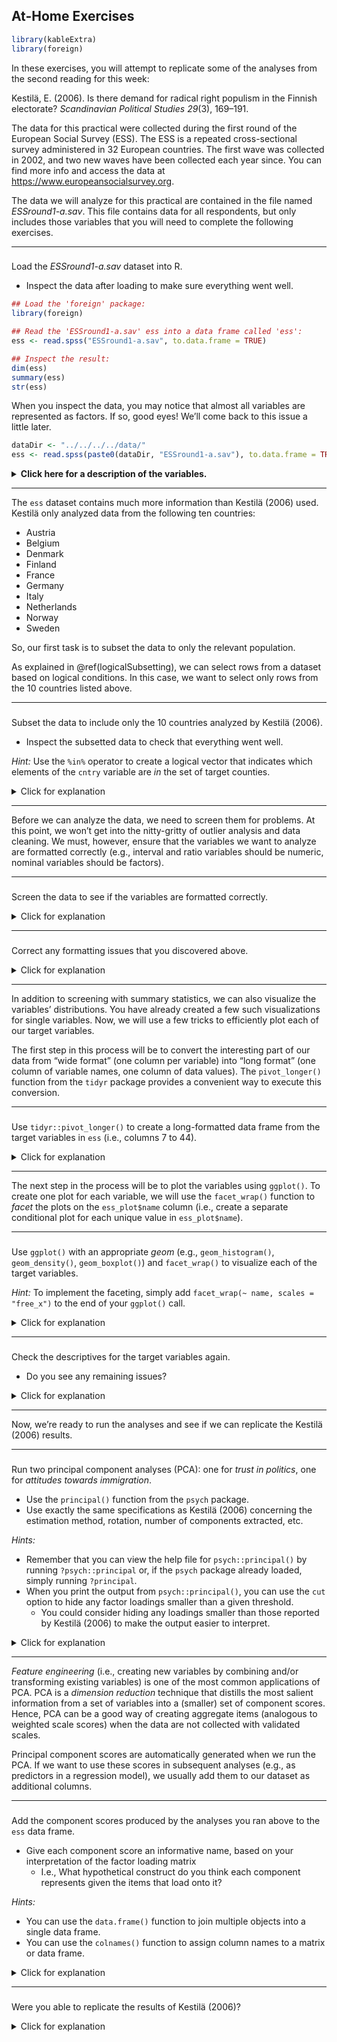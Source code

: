 ## At-Home Exercises

```{r, include = FALSE}
library(kableExtra)
library(foreign)
```

In these exercises, you will attempt to replicate some of the analyses from the 
second reading for this week:

Kestilä, E. (2006). Is there demand for radical right populism in the Finnish 
electorate? *Scandinavian Political Studies 29*(3), 169--191. 
 
The data for this practical were collected during the first round of the 
European Social Survey (ESS). The ESS is a repeated cross-sectional survey
administered in 32 European countries. The first wave was collected in 2002, and 
two new waves have been collected each year since. You can find more info and 
access the data at <https://www.europeansocialsurvey.org>. 

The data we will analyze for this practical are contained in the file named 
*ESSround1-a.sav*. This file contains data for all respondents, but only includes 
those variables that you will need to complete the following exercises. 

---

###

Load the *ESSround1-a.sav* dataset into R.

- Inspect the data after loading to make sure everything went well.

```{r, eval = FALSE}
## Load the 'foreign' package:
library(foreign)

## Read the 'ESSround1-a.sav' ess into a data frame called 'ess': 
ess <- read.spss("ESSround1-a.sav", to.data.frame = TRUE)

## Inspect the result:
dim(ess)
summary(ess)
str(ess)
```

When you inspect the data, you may notice that almost all variables are 
represented as factors. If so, good eyes! We'll come back to this issue a 
little later.

```{r, echo = FALSE}
dataDir <- "../../../../data/"
ess <- read.spss(paste0(dataDir, "ESSround1-a.sav"), to.data.frame = TRUE)
```

<details>
  <summary><b>Click here for a description of the variables.</b></summary>

```{r, results = "asis", echo = FALSE}
desc <- c(
  "Title of dataset",
  "ESS round",
  "Edition",
  "Production date",
  "Country",
  "Respondent's identification number",
  "Trust in the legal system",
  "Trust in the police",
  "Trust in the United Nations",
  "Trust in the European Parliament",
  "Trust in country's parliament",
  "State of health services in country nowadays",
  "State of education in country nowadays",
  "How satisfied with present state of economy in country",
  "How satisfied with the national government",
  "How satisfied with the way democracy works in country",
  "Politicians interested in votes rather than peoples opinions",
  "Politicians in general care what people like respondent think",
  "Trust in politicians",
  "Allow many/few immigrants of same race/ethnic group as majority",
  "Allow many/few immigrants of different race/ethnic group from majority",
  "Allow many/few immigrants from richer countries in Europe",
  "Allow many/few immigrants from poorer countries in Europe",
  "Allow many/few immigrants from richer countries outside Europe",
  "Allow many/few immigrants from poorer countries outside Europe",
  "Qualification for immigration: christian background",
  "Qualification for immigration: be white",
  "Average wages/salaries generally brought down by immigrants",
  "Immigrants harm economic prospects of the poor more than the rich",
  "Immigrants take jobs away in country or create new jobs",
  "Taxes and services: immigrants take out more than they put in or less",
  "Immigration bad or good for country's economy",
  "Country's cultural life undermined or enriched by immigrants",
  "Immigrants make country worse or better place to live",
  "Immigrants make country's crime problems worse or better",
  "Richer countries should be responsible for accepting people from poorer countries",
  "Better for a country if almost everyone share customs and traditions",
  "Better for a country if a variety of different religions",
  "Country has more than its fair share of people applying refugee status",
  "People applying refugee status allowed to work while cases considered",
  "Government should be generous judging applications for refugee status",
  "Most refugee applicants not in real fear of persecution own countries",
  "Financial support to refugee applicants while cases considered",
  "Granted refugees should be entitled to bring close family members",
  "Gender",
  "Year of birth",
  "Highest level of education",
  "Years of full-time education completed",
  "How interested in politics",
  "Placement on left right scale"
  )

data.frame(Variable = names(ess), Description = desc) %>%
  kable() %>%
  kable_styling(bootstrap_options = c("striped", "hover"))
```

</details>

---

The `ess` dataset contains much more information than Kestilä (2006) used. 
Kestilä only analyzed data from the following ten countries:

- Austria
- Belgium
- Denmark
- Finland
- France
- Germany
- Italy
- Netherlands
- Norway
- Sweden

So, our first task is to subset the data to only the relevant population.  

As explained in \@ref(logicalSubsetting), we can select rows from a dataset
based on logical conditions. In this case, we want to select only rows from the
10 countries listed above.

---

###

Subset the data to include only the 10 countries analyzed by Kestilä (2006).

- Inspect the subsetted data to check that everything went well.

*Hint:* Use the `%in%` operator to create a logical vector that indicates which
elements of the `cntry` variable are *in* the set of target counties.

<details>
  <summary>Click for explanation</summary>

```{r, echo = TRUE}
## Create a character vector naming the target countries:
targets <- c("Austria", 
             "Belgium", 
             "Denmark", 
             "Finland", 
             "France", 
             "Germany", 
             "Italy", 
             "Netherlands", 
             "Norway", 
             "Sweden")

## Select only those rows that come from a target country:
ess <- ess[ess$cntry %in% targets, ]

## Inspect the result:
dim(ess)
table(ess$cntry)
```

</details>

---

Before we can analyze the data, we need to screen them for problems. At this 
point, we won't get into the nitty-gritty of outlier analysis and data
cleaning. We must, however, ensure that the variables we want to analyze are 
formatted correctly (e.g., interval and ratio variables should be numeric, 
nominal variables should be factors).

---

###

Screen the data to see if the variables are formatted correctly.

<details>
  <summary>Click for explanation</summary>

```{r, echo = TRUE}
library(tidySEM)

## Check the data structure:
str(ess)

## Compute descriptive statistics:
descriptives(ess)

## Check the levels of one of the spurious factors:
levels(ess$trstlgl)
```

As noted above, one thing you might notice when inspecting the `ess` data is
that nearly all variables are stored as factors.

</details>

---

###

Correct any formatting issues that you discovered above.

<details>
  <summary>Click for explanation</summary>

In keeping with conventions, we will treat ordinal Likert-type rating scales
with five or more levels as continuous. Consequently, we need to convert these
variables from factors to numeric vectors.

We can convert a factor to a numeric variable using the `as.numeric()` function, 
but this function only operates on one variable at a time. To replicate the 
Kestilä (2006) analysis, we need to convert 37 variables.

Thankfully, we can use *apply* functions to broadcast univariate operation 
across each column (or row) of a dataset. We are specifically interested in
the `lapply()` function. The `lapply()` function applies some function to each
element in a list (e.g., each column in a data frame).

The variables we care about live in columns 7 to 44 of the `ess` dataset. In the 
following code, we apply the `as.numeric()` function to these columns and 
overwrite their original factor versions with the converted numeric data.

```{r}
ess[7:44] <- lapply(ess[7:44], as.numeric)
```

</details>

---

In addition to screening with summary statistics, we can also visualize the
variables' distributions. You have already created a few such visualizations 
for single variables. Now, we will use a few tricks to efficiently plot each
of our target variables.

The first step in this process will be to convert the interesting part of our 
data from "wide format" (one column per variable) into "long format" (one column 
of variable names, one column of data values). The `pivot_longer()` function 
from the `tidyr` package provides a convenient way to execute this conversion.

---

###

Use `tidyr::pivot_longer()` to create a long-formatted data frame from the 
target variables in `ess` (i.e., columns 7 to 44).

<details>
  <summary>Click for explanation</summary>

```{r}
## Load the tidyr package:
library(tidyr)

## Convert the target variables into a long-formatted data frame:
ess_plot <- pivot_longer(ess[7:44], colnames(ess)[7:44])
```

</details>

---

The next step in the process will be to plot the variables using `ggplot()`. To
create one plot for each variable, we will use the `facet_wrap()` function to 
*facet* the plots on the `ess_plot$name` column (i.e., create a separate
conditional plot for each unique value in `ess_plot$name`).

---

###

Use `ggplot()` with an appropriate *geom* (e.g., `geom_histogram()`, 
`geom_density()`, `geom_boxplot()`) and `facet_wrap()` to visualize each of the 
target variables. 

*Hint:* To implement the faceting, simply add 
`facet_wrap(~ name, scales = "free_x")` to the end of your `ggplot()` call.

<details>
  <summary>Click for explanation</summary>

```{r}
library(ggplot2)

ggplot(ess_plot, aes(x = value)) + 
  geom_histogram() +                    # Create a histogram
  facet_wrap(~ name, scales = "free_x") # Facet on 'name'
```

Notice that the variables are actually discrete (i.e., each variable takes only 
a few integer values). However, most variables look relatively normal despite 
being categorical. So, it's probably fine to analyze these variables as continuous.

</details>

---

###

Check the descriptives for the target variables again. 

- Do you see any remaining issues?

<details>
  <summary>Click for explanation</summary>
  
```{r}
descriptives(ess[7:44])
```

No. Everything looks pretty much fine.

</details>

---

Now, we're ready to run the analyses and see if we can replicate the Kestilä 
(2006) results. 

---

### {#run_pca}

Run two principal component analyses (PCA): one for *trust in politics*, one for 
*attitudes towards immigration*.

- Use the `principal()` function from the `psych` package.
- Use exactly the same specifications as Kestilä (2006) concerning the estimation 
method, rotation, number of components extracted, etc. 

*Hints:* 

- Remember that you can view the help file for `psych::principal()` by running 
`?psych::principal` or, if the `psych` package already loaded, simply running 
`?principal`.
- When you print the output from `psych::principal()`, you can use the `cut` 
option to hide any factor loadings smaller than a given threshold. 
    - You could consider hiding any loadings smaller than those reported by 
    Kestilä (2006) to make the output easier to interpret.


<details>
  <summary>Click for explanation</summary>

#### Trust in politics {-}

Kestilä extracted three components with VARIMAX rotation. 

```{r}
## Load the psych package:
library(psych)

## Run the PCA:
pca_trust <- principal(ess[7:19], nfactors = 3, rotate = "varimax")

## Print the results:
print(pca_trust, cut = 0.3, digits = 3)
```

---

#### Attitudes toward imigration {-}

Kestilä extracted five components with VARIMAX rotation.

```{r}
pca_att <- principal(ess[20:44], nfactors = 5, rotate = "varimax")
print(pca_att, cut = 0.3, digits = 3)
```

</details>

---

*Feature engineering* (i.e., creating new variables by combining and/or 
transforming existing variables) is one of the most common applications of PCA.
PCA is a *dimension reduction* technique that distills the most salient 
information from a set of variables into a (smaller) set of component scores. 
Hence, PCA can be a good way of creating aggregate items (analogous to weighted 
scale scores) when the data are not collected with validated scales.

Principal component scores are automatically generated when we run the PCA. If 
we want to use these scores in subsequent analyses (e.g., as predictors in a 
regression model), we usually add them to our dataset as additional columns.

---

### {#pcScores}

Add the component scores produced by the analyses you ran above to 
the `ess` data frame. 

- Give each component score an informative name, based on your interpretation 
of the factor loading matrix 
    - I.e., What hypothetical construct do you think each component represents 
    given the items that load onto it? 

*Hints:*

- You can use the `data.frame()` function to join multiple objects into a single 
data frame.
- You can use the `colnames()` function to assign column names to a matrix or 
data frame.

<details>
  <summary>Click for explanation</summary>

**1. Extract the component scores**

The object produced by `psych::principal()` is simply list, and the component
scores are already stored therein. So, to extract the component scores, we
simply use the `$` operator to extract them.

```{r}
## Save the component scores in stand-alone matrices: 
trust_scores <- pca_trust$scores
att_scores <- pca_att$scores

## Inspect the result:
head(trust_scores)
summary(trust_scores)
head(att_scores)
summary(att_scores)
```

---

**2. Name the component scores**

```{r}
## Check names (note the order):
colnames(trust_scores)
colnames(att_scores)

## Give informative names:
colnames(trust_scores) <- c("Trust_Institutions", 
                            "Satisfaction", "
                            Trust_Politicians")
colnames(att_scores) <- c("Quantity", 
                          "Effects", 
                          "Refugees", 
                          "Diversity", 
                          "Economic")
```

---

**3. Add the component scores to the dataset**

```{r}
# Add the component scores to the 'ess' data:
ess <- data.frame(ess, trust_scores, att_scores)
```

</details>

---

###

Were you able to replicate the results of Kestilä (2006)? 

<details>
  <summary>Click for explanation</summary>
  
Yes, more-or-less. Although the exact estimates differ somewhat, the general 
pattern of factor loadings in Kestilä (2006) matches what we found here.

</details>
